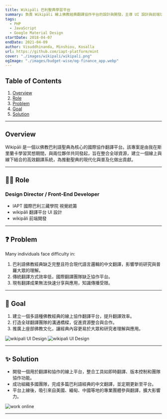 ```yaml
---
title: Wikipāli 巴利聖典學習平台
summary: 負責 Wikipāli 線上佛教經典翻譯協作平台的設計與開發，主導 UI 設計與前端功能建置，協助跨國團隊整合資源，完成平台規劃及產品上線。此系統目前持續被全球多地專業團體使用。
tags:
  - PHP
  - JavaScript
  - Google Material Design
startDate: 2018-04-07
endDate: 2021-04-09
author: Visuddhinanda, Minshiou, Kosalla
url: https://github.com/iapt-platform/mint
cover: "./images/wikipali/wikipali.png"
ogImage: "./images/budget-wise/og-finance_app.webp"
---
```


## Table of Contents

1. [Overview](#overview)
2. [Role](#role)
3. [Problem](#problem)
4. [Goal](#goal)
5. [Solution](#solution)

---

## Overview

Wikipāli 是一個以佛教巴利語聖典為核心的國際協作翻譯平台。該專案是由我在斯里蘭卡學習冥想期間，與兩位夥伴共同發起，旨在整合全球資源，建立一個線上與線下結合的高效翻譯系統，為推動聖典的現代化與普及化做出貢獻。

---

## 👨‍💻 Role

### Design Director / Front-End Developer

- IAPT 國際巴利三藏學院 視覺統籌
- wikipāli 翻譯平台 UI 設計
- wikipāli 前端開發

---

## ❓ Problem

Many individuals face difficulty in:

1. 巴利語佛教經典缺乏完整且符合現代語言邏輯的中文翻譯，影響學術研究與普羅大眾的理解。
2. 傳統翻譯方式效率低，國際翻譯團隊缺乏協作平台。
3. 現有翻譯成果無法快速分享與應用，知識傳播受限。

---

## 🎯 Goal

1. 建立一個多語種佛教經典的線上協作翻譯平台，提升翻譯效率。
2. 打造全球翻譯團隊的溝通橋樑，促進資源整合與合作。
3. 推廣上座部佛教文化，讓經典內容更易於大眾和研究者理解與應用。

![wikipali UI Design](./images/wikipali/ui1.png)
![wikipali UI Design](./images/wikipali/ui2.png)

---

## ✨ Solution

- 開發一個用於翻譯和協作的線上平台，整合工具如即時翻譯、版本控制和團隊協作功能。
- 成功組織多國團隊，完成多篇巴利語經典的中文翻譯，並定期更新至平台。
- 平台上線後，吸引來自美國、緬甸、中國等地的專業團體參與翻譯，擴大影響力。

![work online](./images/wikipali/work-online.png)

---
